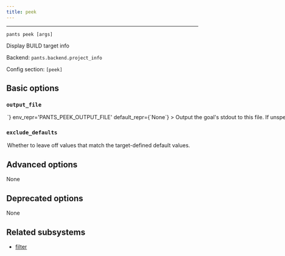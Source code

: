 ```yaml
---
title: peek
---
```



---

```
pants peek [args]
```

Display BUILD target info

Backend: <span className="color--primary">`pants.backend.project_info`</span>

Config section: <span className="color--primary">`[peek]`</span>

<span className={styles.options}>

## Basic options

### `output_file`

<Option
  cli_repr={`--peek-output-file=<path>`}
  env_repr='PANTS_PEEK_OUTPUT_FILE'
  default_repr={`None`}
>
Output the goal&#x27;s stdout to this file. If unspecified, outputs to stdout.
</Option>

### `exclude_defaults`

<Option
  cli_repr={`--[no-]peek-exclude-defaults`}
  env_repr='PANTS_PEEK_EXCLUDE_DEFAULTS'
  default_repr={`False`}
>
Whether to leave off values that match the target-defined default values.
</Option>

## Advanced options

None

## Deprecated options

None

## Related subsystems

- [filter](../subsystems/filter.mdx)

</span>